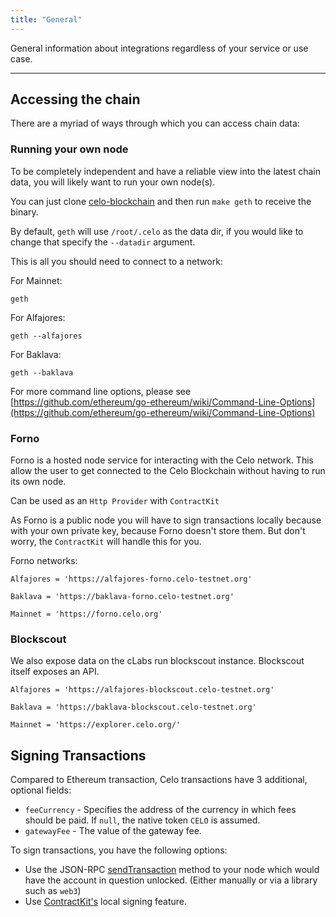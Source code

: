 ```yaml
---
title: "General"
---
```


General information about integrations regardless of your service or use case.

---

## Accessing the chain[](#accessing-the-chain "Direct link to heading")

There are a myriad of ways through which you can access chain data:

### Running your own node[](#running-your-own-node "Direct link to heading")

To be completely independent and have a reliable view into the latest chain data, you will likely want to run your own node(s).

You can just clone [celo-blockchain](https://github.com/celo-org/celo-blockchain) and then run `make geth` to receive the binary.

By default, `geth` will use `/root/.celo` as the data dir, if you would like to change that specify the `--datadir` argument.

This is all you should need to connect to a network:

For Mainnet:

```
geth

```

For Alfajores:

```
geth --alfajores

```

For Baklava:

```
geth --baklava

```

For more command line options, please see [https://github.com/ethereum/go-ethereum/wiki/Command-Line-Options](https://github.com/ethereum/go-ethereum/wiki/Command-Line-Options)

### Forno[](#forno "Direct link to heading")

Forno is a hosted node service for interacting with the Celo network. This allow the user to get connected to the Celo Blockchain without having to run its own node.

Can be used as an `Http Provider` with `ContractKit`

As Forno is a public node you will have to sign transactions locally because with your own private key, because Forno doesn't store them. But don't worry, the `ContractKit` will handle this for you.

Forno networks:

```
Alfajores = 'https://alfajores-forno.celo-testnet.org'

Baklava = 'https://baklava-forno.celo-testnet.org'

Mainnet = 'https://forno.celo.org'

```

### Blockscout[](#blockscout "Direct link to heading")

We also expose data on the cLabs run blockscout instance. Blockscout itself exposes an API.

```
Alfajores = 'https://alfajores-blockscout.celo-testnet.org'

Baklava = 'https://baklava-blockscout.celo-testnet.org'

Mainnet = 'https://explorer.celo.org/'

```

## Signing Transactions[](#signing-transactions "Direct link to heading")

Compared to Ethereum transaction, Celo transactions have 3 additional, optional fields:

* `feeCurrency` \- Specifies the address of the currency in which fees should be paid. If `null`, the native token `CELO` is assumed.
* `gatewayFee` \- The value of the gateway fee.

To sign transactions, you have the following options:

* Use the JSON-RPC [sendTransaction](https://github.com/ethereum/wiki/wiki/JSON-RPC#eth%5Fsendtransaction) method to your node which would have the account in question unlocked. (Either manually or via a library such as `web3`)
* Use [ContractKit's](/developer/contractkit) local signing feature.